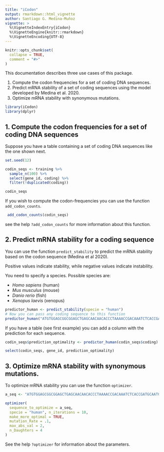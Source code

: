 ```yaml
---
title: "iCodon"
output: rmarkdown::html_vignette
author: Santiago G. Medina-Muñoz
vignette: >
  %\VignetteIndexEntry{iCodon}
  %\VignetteEngine{knitr::rmarkdown}
  %\VignetteEncoding{UTF-8}
---
```


```r
knitr::opts_chunk$set(
  collapse = TRUE,
  comment = "#>"
)
```

This documentation describes three use cases of this package.

1. Compute the codon frequencies for a set of coding DNA sequences.
2. Predict mRNA stability of a set of coding sequences using the model developed by Medina et al. 2020.
3. Optimize mRNA stability with synonymous mutations.

```r
library(iCodon)
library(dplyr)
```


## 1. Compute the codon frequencies for a set of coding DNA sequences

Suppose you have a table containing a set of coding DNA sequences like the one shown next.

````r
set.seed(12)

codin_seqs <- training %>% 
  sample_n(100) %>% 
  select(gene_id, coding) %>% 
  filter(!duplicated(coding))

````

```r
codin_seqs
```

If you wish to compute the codon-frequencies you can use the function `add_codon_counts`.

```r
 add_codon_counts(codin_seqs)
```

see the help `?add_codon_counts` for more information about this function.

## 2. Predict mRNA stability for a coding sequence

You can use the function `predict_stability` to predict the mRNA stability based on the codon sequence (Medina et al 2020).

Positive values indicate stability, while negative values indicate instability.

You need to specify a species. Possible species are:

- *Homo sapiens* (human)
- *Mus musculus* (mouse)
- *Danio rerio* (fish)
- *Xenopus laevis* (xenopus)


```r
predictor_human <- predict_stability(specie = "human")
# Now you can pass any coding sequence to this function
predictor_human("ATGTGGAGCGGCGGAGCTGAGCAACAACACCCTAAAACCGACAAATCTCACCGATGCAATGGCGTCGACAGCTCAAGAAGAAAGAACAGATCGCAGCGGTGGCGATATGAAGTCAAGAAAACTGGATGA")
```

If you have a table (see first example) you can add a column with the prediction
for each sequence.

```r
codin_seqs$prediction_optimality <- predictor_human(codin_seqs$coding)

select(codin_seqs, gene_id, prediction_optimality)
```

## 3. Optimize mRNA stability with synonymous mutations.


To optimize mRNA stability you can use the function `optimizer`.


```r
a_seq <- "ATGTGGAGCGGCGGAGCTGAGCAACAACACCCTAAAACCGACAAATCTCACCGATGCAATGGCGTCGACAGCTCAAGAAGAAAGAACAGATCGCAGCGGTGGCGATATGAAGTCAAGAAAACTGGATGA"

optimizer(
  sequence_to_optimize = a_seq,
  specie = "human", n_iterations = 10,
  make_more_optimal = TRUE,
  mutation_Rate = .1,
  max_abs_val = 2,
  n_Daughters = 4
)
```


See the help `?optimizer` for information about the parameters.
